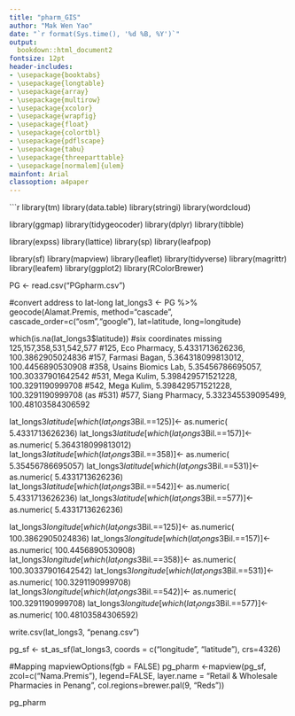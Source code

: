 ```yaml
---
title: "pharm_GIS"
author: "Mak Wen Yao"
date: "`r format(Sys.time(), '%d %B, %Y')`"
output:
  bookdown::html_document2
fontsize: 12pt
header-includes:
- \usepackage{booktabs}
- \usepackage{longtable}
- \usepackage{array}
- \usepackage{multirow}
- \usepackage{xcolor}
- \usepackage{wrapfig}
- \usepackage{float}
- \usepackage{colortbl}
- \usepackage{pdflscape}
- \usepackage{tabu}
- \usepackage{threeparttable}
- \usepackage[normalem]{ulem}
mainfont: Arial
classoption: a4paper
---
```


```r
library(tm)
library(data.table)
library(stringi)
library(wordcloud)

library(ggmap)
library(tidygeocoder)
library(dplyr)
library(tibble)

library(expss)
library(lattice)
library(sp)
library(leafpop)

library(sf)
library(mapview)
library(leaflet)
library(tidyverse)
library(magrittr)
library(leafem)
library(ggplot2)
library(RColorBrewer)

PG <- read.csv("PGpharm.csv")

#convert address to lat-long 
lat_longs3 <- PG %>%
  geocode(Alamat.Premis, method="cascade", cascade_order=c("osm","google"), lat=latitude, long=longitude)

which(is.na(lat_longs3$latitude)) #six coordinates missing 125,157,358,531,542,577
#125, Eco Pharmacy, 5.4331713626236, 100.3862905024836 
#157, Farmasi Bagan, 5.364318099813012, 100.4456890530908 
#358, Usains Biomics Lab, 5.35456786695057, 100.30337901642542
#531, Mega Kulim, 5.398429571521228, 100.3291190999708 
#542, Mega Kulim, 5.398429571521228, 100.3291190999708 (as #531)
#577, Siang Pharmacy, 5.332345539095499, 100.48103584306592 

lat_longs3$latitude[which(lat_longs3$Bil.==125)]<- as.numeric( 5.4331713626236)
lat_longs3$latitude[which(lat_longs3$Bil.==157)]<- as.numeric( 5.364318099813012)
lat_longs3$latitude[which(lat_longs3$Bil.==358)]<- as.numeric( 5.35456786695057)
lat_longs3$latitude[which(lat_longs3$Bil.==531)]<- as.numeric( 5.4331713626236)
lat_longs3$latitude[which(lat_longs3$Bil.==542)]<- as.numeric( 5.4331713626236)
lat_longs3$latitude[which(lat_longs3$Bil.==577)]<- as.numeric( 5.4331713626236)

lat_longs3$longitude[which(lat_longs3$Bil.==125)]<- as.numeric( 100.3862905024836)
lat_longs3$longitude[which(lat_longs3$Bil.==157)]<- as.numeric( 100.4456890530908)
lat_longs3$longitude[which(lat_longs3$Bil.==358)]<- as.numeric( 100.30337901642542)
lat_longs3$longitude[which(lat_longs3$Bil.==531)]<- as.numeric( 100.3291190999708)
lat_longs3$longitude[which(lat_longs3$Bil.==542)]<- as.numeric( 100.3291190999708)
lat_longs3$longitude[which(lat_longs3$Bil.==577)]<- as.numeric( 100.48103584306592)

write.csv(lat_longs3, "penang.csv")

pg_sf <- st_as_sf(lat_longs3, coords = c("longitude", "latitude"), crs=4326)

#Mapping 
mapviewOptions(fgb = FALSE)
pg_pharm <-mapview(pg_sf, zcol=c("Nama.Premis"), legend=FALSE, layer.name = "Retail & Wholesale Pharmacies in Penang", col.regions=brewer.pal(9, "Reds"))

pg_pharm

